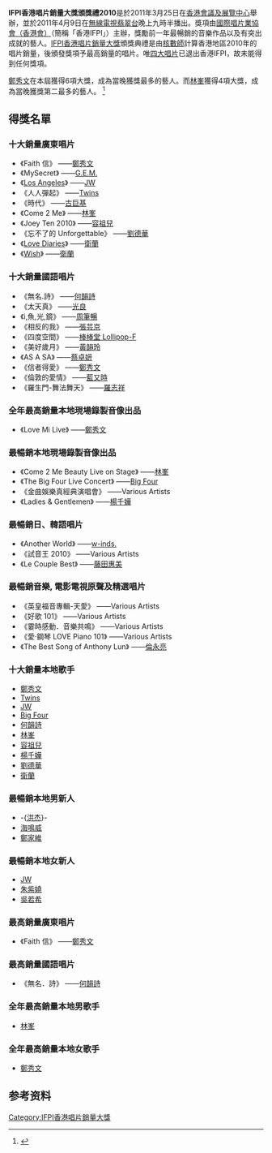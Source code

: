 {{Infobox award
| name     = IFPI 香港唱片销量大奖 2010
| image    = 
| caption  = 
| date     = 2011年3月25日
| location = [[香港會議及展覽中心|香港會議及展覽中心]], [[香港|香港]]
| network  = [[TVB|TVB]]
| host     = [[李浩林|李浩林]]
| ratings  =  
| previous = [[IFPI香港唱片銷量大獎頒獎禮2009|2009]]
| main     = [[IFPI香港唱片銷量大獎|IFPI香港唱片銷量大獎]]
| next     = [[IFPI香港唱片銷量大獎頒獎禮2011|2011]]
}}

'''IFPI香港唱片銷量大獎頒獎禮2010'''是於2011年3月25日在[[香港會議及展覽中心|香港會議及展覽中心]]舉辦，並於2011年4月9日在[[無線電視翡翠台|無線電視翡翠台]]晚上九時半播出。獎項由[[國際唱片業協會（香港會）|國際唱片業協會（香港會）]]（簡稱「香港IFPI」）主辦，獎勵前一年最暢銷的音樂作品以及有突出成就的藝人。[[IFPI香港唱片銷量大獎|IFPI香港唱片銷量大獎]]頒獎典禮是由[[核數師|核數師]]計算香港地區2010年的唱片銷量，後頒發獎項予最高銷量的唱片。唯[[HKRIA版權風波|四大唱片]]已退出香港IFPI，故未能得到任何獎項。

[[鄭秀文|鄭秀文]]在本屆獲得6項大獎，成為當晚獲獎最多的藝人。而[[林峯|林峯]]獲得4項大獎，成為當晚獲獎第二最多的藝人。
<ref>{{cite web|url=http://www.ifpihk.org/hong-kong-top-sales-music-award-presented-01-11/hong-kong-top-sales-music-award-presented/2010|title=2010 IFPI Awards Winners|work=IFPI (HK)|date=April 9, 2011|accessdate=April 16, 2016|archive-url=https://web.archive.org/web/20181011184100/http://www.ifpihk.org/hong-kong-top-sales-music-award-presented-01-11/hong-kong-top-sales-music-award-presented/2010|archive-date=2018-10-11|dead-url=yes}}</ref>
== 得獎名單 ==
=== 十大銷量廣東唱片 ===
* 《Faith 信》 ——[[鄭秀文|鄭秀文]]
* 《MySecret》 ——[[G.E.M.|G.E.M.]]
* 《[[Los_Angeles_(JW專輯)|Los Angeles]]》 ——[[JW_(歌手)|JW]]
* 《人人彈起》 ——[[Twins|Twins]]
* 《時代》 ——[[古巨基|古巨基]]
* 《Come 2 Me》 ——[[林峯|林峯]]
* 《Joey Ten 2010》 ——[[容祖兒|容祖兒]]
* 《忘不了的 Unforgettable》 ——[[劉德華|劉德華]]
* 《[[Love_Diaries|Love Diaries]]》 ——[[衛蘭|衛蘭]]
* 《[[Wish_(衛蘭專輯)|Wish]]》 ——[[衛蘭|衛蘭]]

=== 十大銷量國語唱片 ===
* 《無名.詩》 ——[[何韻詩|何韻詩]]
* 《太天真》 ——[[光良|光良]]
* 《i,魚,光,鏡》 ——[[周筆暢|周筆暢]]
* 《相反的我》 ——[[張芸京|張芸京]]
* 《四度空間》 ——[[lollipop-F|棒棒堂 Lollipop-F]]
* 《美好歲月》 ——[[黃韻玲|黃韻玲]]
* 《AS A SA》 ——[[蔡卓妍|蔡卓妍]]
* 《信者得愛》 ——[[鄭秀文|鄭秀文]]
* 《倫敦的愛情》 ——[[藍又時|藍又時]]
* 《羅生門-舞法舞天》 ——[[羅志祥|羅志祥]]

=== 全年最高銷量本地現場錄製音像出品 ===
* 《Love Mi Live》 ——[[鄭秀文|鄭秀文]]

=== 最暢銷本地現場錄製音像出品 ===
* 《Come 2 Me Beauty Live on Stage》 ——[[林峯|林峯]]
* 《The Big Four Live Concert》 ——[[Big_Four|Big Four]]
* 《金曲娛樂真經典演唱會》 ——Various Artists
* 《Ladies & Gentlemen》 ——[[楊千嬅|楊千嬅]]

=== 最暢銷日、韓語唱片 ===
* 《Another World》 ——[[w-inds.|w-inds.]]
* 《試音王 2010》 ——Various Artists
* 《Le Couple Best》 ——[[藤田惠美|藤田惠美]]

=== 最暢銷音樂, 電影電視原聲及精選唱片 ===
* 《英皇福音專輯-天愛》 ——Various Artists
* 《好歌 101》 ——Various Artists
* 《霎時感動．音樂共鳴》 ——Various Artists
* 《愛‧鋼琴 LOVE Piano 101》 ——Various Artists
* 《The Best Song of Anthony Lun》 ——[[倫永亮|倫永亮]]

=== 十大銷量本地歌手 ===
* [[鄭秀文|鄭秀文]]
*[[Twins|Twins]]
* [[JW_(歌手)|JW]]
* [[Big_Four|Big Four]]
* [[何韻詩|何韻詩]]
* [[林峯|林峯]]
* [[容祖兒|容祖兒]]
* [[楊千嬅|楊千嬅]]
* [[劉德華|劉德華]]
* [[衛蘭|衛蘭]]

=== 最暢銷本地男新人 ===
* -{[[洪杰|洪杰]]}-
* [[海鳴威|海鳴威]]
* [[鄭家維|鄭家維]]

=== 最暢銷本地女新人 ===
* [[JW_(歌手)|JW]]
* [[朱紫嬈|朱紫嬈]]
* [[吳若希|吳若希]]

=== 最高銷量廣東唱片 ===
* 《Faith 信》 ——[[鄭秀文|鄭秀文]]

=== 最高銷量國語唱片 ===
* 《無名．詩》 ——[[何韻詩|何韻詩]]

=== 全年最高銷量本地男歌手 ===
* [[林峯|林峯]]

=== 全年最高銷量本地女歌手 ===
* [[鄭秀文|鄭秀文]]


==参考资料==
{{Reflist}}


{{IFPI香港唱片銷量大獎}}
{{香港音乐颁奖典礼}}

[[Category:IFPI香港唱片銷量大獎|Category:IFPI香港唱片銷量大獎]]